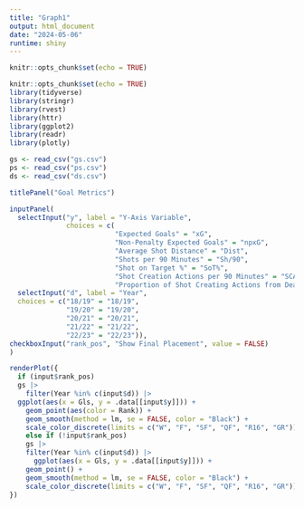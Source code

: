```yaml
---
title: "Graph1"
output: html_document
date: "2024-05-06"
runtime: shiny
---
```


```r
knitr::opts_chunk$set(echo = TRUE)
```

```r
knitr::opts_chunk$set(echo = TRUE)
library(tidyverse)
library(stringr)
library(rvest)
library(httr)
library(ggplot2)
library(readr)
library(plotly)
```

```r
gs <- read_csv("gs.csv")
ps <- read_csv("ps.csv")
ds <- read_csv("ds.csv")
```


```r
titlePanel("Goal Metrics") 

inputPanel(
  selectInput("y", label = "Y-Axis Variable",
              choices = c(
                          "Expected Goals" = "xG",
                          "Non-Penalty Expected Goals" = "npxG",
                          "Average Shot Distance" = "Dist",
                          "Shots per 90 Minutes" = "Sh/90",
                          "Shot on Target %" = "SoT%", 
                          "Shot Creation Actions per 90 Minutes" = "SCA90",
                          "Proportion of Shot Creating Actions from Dead Balls" = "prop_SCA_dead")),
  selectInput("d", label = "Year",
  choices = c("18/19" = "18/19", 
              "19/20" = "19/20",
              "20/21" = "20/21",
              "21/22" = "21/22",
              "22/23" = "22/23")),
checkboxInput("rank_pos", "Show Final Placement", value = FALSE)
)

renderPlot({
  if (input$rank_pos)
  gs |>
    filter(Year %in% c(input$d)) |>
  ggplot(aes(x = Gls, y = .data[[input$y]])) +
    geom_point(aes(color = Rank)) +
    geom_smooth(method = lm, se = FALSE, color = "Black") +
    scale_color_discrete(limits = c("W", "F", "SF", "QF", "R16", "GR"))
    else if (!input$rank_pos)
    gs |>
    filter(Year %in% c(input$d)) |>
      ggplot(aes(x = Gls, y = .data[[input$y]])) +
    geom_point() +
    geom_smooth(method = lm, se = FALSE, color = "Black") +
    scale_color_discrete(limits = c("W", "F", "SF", "QF", "R16", "GR"))
})
```
